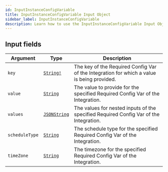 ```yaml
---
id: InputInstanceConfigVariable
title: InputInstanceConfigVariable Input Object
sidebar_label: InputInstanceConfigVariable
description: Learn how to use the InputInstanceConfigVariable Input Object for Prismatic's API.
---
```


## Input fields

| Argument       | Type                                             | Description                                                                                |
| -------------- | ------------------------------------------------ | ------------------------------------------------------------------------------------------ |
| `key`          | [`String!`](api/schema/scalar/String.mdx)        | The key of the Required Config Var of the Integration for which a value is being provided. |
| `value`        | [`String`](api/schema/scalar/String.mdx)         | The value to provide for the specified Required Config Var of the Integration.             |
| `values`       | [`JSONString`](api/schema/scalar/JSONString.mdx) | The values for nested inputs of the specified Required Config Var of the Integration.      |
| `scheduleType` | [`String`](api/schema/scalar/String.mdx)         | The schedule type for the specified Required Config Var of the Integration.                |
| `timeZone`     | [`String`](api/schema/scalar/String.mdx)         | The timezone for the specified Required Config Var of the Integration.                     |
